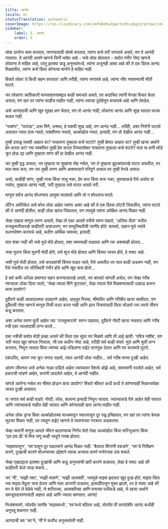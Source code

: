 ```yaml
---
title: आनंद
locale: mr
statusTranslation: automatic
coverImage: https://res.cloudinary.com/xmfm6mhw3gwctndtcubgx2rptnae/image/upload/v1741354419/small_cover_la_gran_rebelion_28716e29d2.webp
sidebar:
    label: 3. आनंद
    order: 3
---
```

लोक दररोज काम करतात, जगण्यासाठी संघर्ष करतात, त्यांना कसे तरी जगायचे असते, पण ते आनंदी नसतात. ते आनंदी असणे म्हणजे चिनी भाषेत आहे - जसे लोक बोलतात - सर्वात गंभीर गोष्ट म्हणजे लोकांना ते माहित आहे, परंतु इतक्या कडू अनुभवांमध्ये, त्यांना अजूनही आशा आहे की ते एक दिवस आनंद मिळवतील, त्यांना कसे किंवा कोणत्या मार्गाने हे माहित नाही.

बिचारे लोक! ते किती सहन करतात! आणि तरीही, त्यांना जगायचे आहे, त्यांना जीव गमावण्याची भीती वाटते.

जर लोकांना क्रांतिकारी मानसशास्त्राबद्दल काही समजले असते, तर कदाचित त्यांनी वेगळा विचार केला असता; पण खरं तर त्यांना काहीच माहीत नाही, त्यांना त्यांच्या दुर्दशेतून वाचायचे आहे आणि तेवढेच.

असे आनंददायी आणि खूप सुखद क्षण येतात, पण तो आनंद नाही; लोकांना आनंद आणि सुख यातला फरक कळत नाही.

"पचांगा", "पारांडा", दारू पिणे, उन्माद; हे पाशवी सुख आहे, पण आनंद नाही... तरीही, अशा निरोगी पार्ट्या असतात ज्यात दारू नसते, पाशवीपणा नसतो, अल्कोहोल नसतं, इत्यादी, पण तो देखील आनंद नाही...

तुम्ही दयाळू व्यक्ती आहात का? नाचताना तुम्हाला कसे वाटते? तुम्ही प्रेमात आहात का? तुम्ही खऱ्या अर्थाने प्रेम करता का? ज्या व्यक्तीवर तुम्ही प्रेम करता तिच्यासोबत नाचताना तुम्हाला कसे वाटते? मला या क्षणी थोडे क्रूर होऊ द्या आणि तुम्हाला सांगा की हा देखील आनंद नाही.

जर तुम्ही वृद्ध असाल, जर तुम्हाला या सुखांचा मोह नसेल, जर ते तुम्हाला झुरळांसारखे वाटत असतील; तर मला माफ करा, पण जर तुम्ही तरुण आणि आशावादाने परिपूर्ण असाल तर तुम्ही वेगळे असाल.

असो, काहीही सांगा, तुम्ही नाचा किंवा नाचू नका, प्रेम करा किंवा करू नका, तुमच्याकडे पैसे असोत वा नसोत, तुम्हाला आनंद नाही, जरी तुम्हाला तसे वाटत असले तरी.

माणूस सर्वत्र आनंद शोधण्यात आयुष्य घालवतो आणि तो न शोधताच मरतो.

लॅटिन अमेरिकेत असे बरेच लोक आहेत ज्यांना आशा आहे की ते एक दिवस लॉटरी जिंकतील, त्यांना वाटते की ते आनंदी होतील; काही लोक खरंच जिंकतात, पण त्यामुळे त्यांना अपेक्षित आनंद मिळत नाही.

जेव्हा एखादा माणूस तरुण असतो, तेव्हा तो एका आदर्श स्त्रीचे स्वप्न पाहतो, 'अलिफ लैला' मधील राजकुमारीसारखे काहीतरी असाधारण; मग वस्तुस्थितीची जाणीव होते: बायको, लहान मुले ज्यांचे पालनपोषण करायचे आहे, कठीण आर्थिक समस्या, इत्यादी.

यात शंका नाही की जसे मुले मोठे होतात, तशा समस्याही वाढतात आणि त्या अशक्यही होतात...

जसा मुलगा किंवा मुलगी मोठी होते, तसे शूज मोठे होतात आणि किंमत जास्त होते, हे स्पष्ट आहे.

जशी मुले मोठी होतात, तसे कपड्यांची किंमत वाढत जाते; पैसे असतील तर यात काही अडचण नाही, पण पैसे नसतील तर परिस्थिती गंभीर होते आणि खूप त्रास होतो...

हे सर्व कमी-अधिक प्रमाणात सहन करण्यासारखे असते, जर बायको चांगली असेल, पण जेव्हा गरीब नवऱ्याला धोका दिला जातो, 'जेव्हा त्याला शिंगे फुटतात', तेव्हा त्याला पैसे मिळवण्यासाठी धडपड करून काय उपयोग?

दुर्दैवाने काही अपवादात्मक उदाहरणे आहेत, अद्भुत स्त्रिया, श्रीमंतीत आणि गरिबीत खऱ्या साथीदार, पण दुर्दैवाची गोष्ट म्हणजे माणूस तिची कदर करत नाही आणि इतर स्त्रियांसाठी तिला सोडतो ज्या त्याचे जीवन कडू करतात.

अशा अनेक तरुण मुली आहेत ज्या 'राजकुमाराचे' स्वप्न पाहतात, दुर्दैवाने गोष्टी खऱ्या नसतात आणि गरीब स्त्री एका जल्लादाशी लग्न करते...

एका स्त्रीची सर्वात मोठी इच्छा असते की तिला एक सुंदर घर मिळावे आणि ती आई व्हावी: 'पवित्र नशीब', पण जरी नवरा खूप चांगला निघाला, जी एक कठीण गोष्ट आहे, तरीही सर्व काही संपते: मुले आणि मुली लग्न करतात, निघून जातात किंवा त्यांच्या आई-वडिलांना वाईट वागणूक देतात आणि घर कायमचे तुटते.

एकंदरीत, आपण ज्या क्रूर जगात राहतो, त्यात आनंदी लोक नाहीत... सर्व गरीब मानव दुःखी आहेत.

आपण जीवनात असे अनेक गाढव पाहिले आहेत ज्यांच्यावर पैशाचे ओझे आहे, समस्यांनी भरलेले आहेत, सर्व प्रकारची भांडणे आहेत, करांनी लादलेले आहेत, ते आनंदी नाहीत.

चांगले आरोग्य नसेल तर श्रीमंत होऊन काय उपयोग? बिचारे श्रीमंत! कधी कधी ते कोणत्याही भिकाऱ्यापेक्षा जास्त दुःखी असतात.

या जगात सर्व काही घडते: गोष्टी, लोक, कल्पना इत्यादी निघून जातात. ज्यांच्याकडे पैसे आहेत तेही जातात आणि ज्यांच्याकडे नाहीत तेही जातात आणि कोणालाही खरा आनंद माहीत नाही.

अनेक लोक ड्रग्स किंवा अल्कोहोलच्या माध्यमातून स्वतःपासून दूर पळू इच्छितात, पण खरं तर त्यांना केवळ सुटका मिळत नाही, तर त्याहून वाईट म्हणजे ते व्यसनाच्या नरकात अडकतात.

जेव्हा व्यसनी माणूस आपले जीवन बदलण्याचा निर्णय घेतो तेव्हा अल्कोहोल किंवा मारिजुआना किंवा 'एल.एस.डी.'चे मित्र जणू काही जादूने गायब होतात.

'माझ्यापासून', 'स्व'पासून दूर पळाल्याने आनंद मिळत नाही. 'बैलाला शिंगांनी पकडणे', 'स्व'चे निरीक्षण करणे, दुःखाची कारणे शोधण्याच्या उद्देशाने त्याचा अभ्यास करणे मनोरंजक ठरू शकते.

जेव्हा एखाद्याला इतक्या दुःखांची आणि कडू अनुभवांची खरी कारणे कळतात, तेव्हा हे स्पष्ट आहे की काहीतरी केले जाऊ शकते...

जर 'मी', 'माझी नशा', 'माझी व्यसने', 'माझी आसक्ती', ज्यामुळे माझ्या हृदयात खूप दुःख होते, माझ्या चिंता ज्या माझ्या मेंदूला त्रास देतात आणि मला आजारी पाडतात, इत्यादींपासून मुक्त झालो, तर हे स्पष्ट आहे की मग ते येते जे वेळेचे नाही, जे शरीराच्या, आसक्तीच्या आणि मनाच्या पलीकडे आहे, जे खऱ्या अर्थाने समजूतदारपणासाठी अज्ञात आहे आणि ज्याला म्हणतात: आनंद!

निःसंशयपणे, जोपर्यंत जाणीव 'माझ्यामध्ये', 'स्व'मध्ये बंदिस्त आहे, तोपर्यंत ती कायदेशीर आनंद कधीही अनुभवू शकणार नाही.

आनंदाची चव 'स्व'ने, 'मी'ने कधीच अनुभवलेली नाही.


